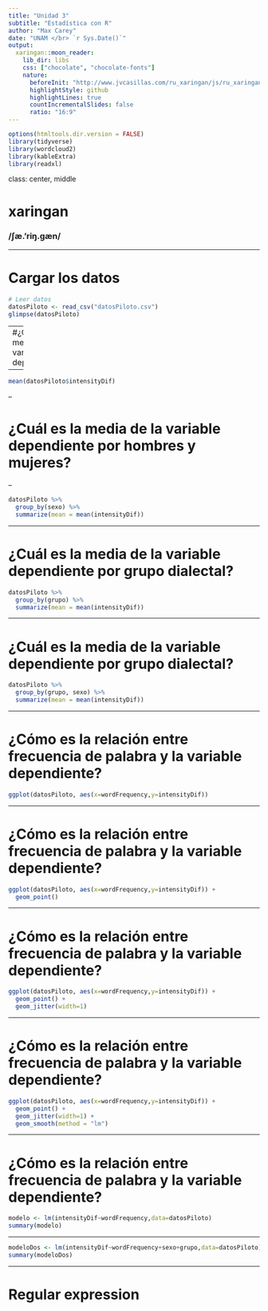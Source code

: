 ```yaml
---
title: "Unidad 3"
subtitle: "Estadística con R"
author: "Max Carey"
date: "UNAM </br> `r Sys.Date()`"
output:
  xaringan::moon_reader:
    lib_dir: libs
    css: ["chocolate", "chocolate-fonts"]
    nature:
      beforeInit: "http://www.jvcasillas.com/ru_xaringan/js/ru_xaringan.js"
      highlightStyle: github
      highlightLines: true
      countIncrementalSlides: false
      ratio: "16:9"
---
```


```r
options(htmltools.dir.version = FALSE)
library(tidyverse)
library(wordcloud2)
library(kableExtra)
library(readxl)
```

class: center, middle

# xaringan

### /ʃæ.'riŋ.ɡæn/

---

# Cargar los datos

```r
# Leer datos
datosPiloto <- read_csv("datosPiloto.csv")
glimpse(datosPiloto)
```
---
#¿Cuál es la media de la variable dependiente?

--

```r
mean(datosPiloto$intensityDif)
```

--

# ¿Cuál es la media de la variable dependiente por hombres y mujeres?

--

```r
datosPiloto %>%
  group_by(sexo) %>%
  summarize(mean = mean(intensityDif))
```

---

# ¿Cuál es la media de la variable dependiente por grupo dialectal?

```r
datosPiloto %>%
  group_by(grupo) %>%
  summarize(mean = mean(intensityDif))
```

---

# ¿Cuál es la media de la variable dependiente por grupo dialectal?

```r
datosPiloto %>%
  group_by(grupo, sexo) %>%
  summarize(mean = mean(intensityDif))
```

---

# ¿Cómo es la relación entre frecuencia de palabra y la variable dependiente?

```r
ggplot(datosPiloto, aes(x=wordFrequency,y=intensityDif))

```

---

# ¿Cómo es la relación entre frecuencia de palabra y la variable dependiente?

```r
ggplot(datosPiloto, aes(x=wordFrequency,y=intensityDif)) +
  geom_point()
```

---

# ¿Cómo es la relación entre frecuencia de palabra y la variable dependiente?

```r
ggplot(datosPiloto, aes(x=wordFrequency,y=intensityDif)) +
  geom_point() +
  geom_jitter(width=1)
```


---

# ¿Cómo es la relación entre frecuencia de palabra y la variable dependiente?

```r
ggplot(datosPiloto, aes(x=wordFrequency,y=intensityDif)) +
  geom_point() +
  geom_jitter(width=1) +
  geom_smooth(method = "lm")
```

---

# ¿Cómo es la relación entre frecuencia de palabra y la variable dependiente?

```r
modelo <- lm(intensityDif~wordFrequency,data=datosPiloto)
summary(modelo)
```

---

```r
modeloDos <- lm(intensityDif~wordFrequency+sexo+grupo,data=datosPiloto)
summary(modeloDos)
```



---
# Regular expression
